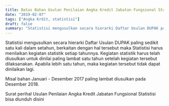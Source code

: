 ```yaml
---
title: Batas Bahan Usulan Penilaian Angka Kredit Jabatan Fungsional Statistisi
date: "2019-02-07"
tags: ["Angka Krdit, statistisi"]
draft: false
summary: "Statistisi mengusulkan secara hierarki Daftar Usulan DUPAK paling sedikit satu kali dalam setahun, berkaitan dengan hal tersebut maka Statistisi harus menilaikan kegiatan statistik setiap tahunnya."
---
```

Statistisi mengusulkan secara hierarki Daftar Usulan DUPAK paling sedikit satu kali dalam setahun, berkaitan dengan hal tersebut maka Statistisi harus menilaikan kegiatan statistik setiap tahunnya. Kegiatan statistik harus telah diusulkan untuk dinilai paling lambat satu tahun setelah kegiatan tersebut dilaksanakan. Apabila lebih satu tahun, maka kegiatan tersebut tidak dapat dinilaikan lagi.

Misal bahan Januari - Desember 2017 paling lambat diusulkan pada Desember 2018.
 
Surat perihal Usulan Penilaian Angka Kredit Jabatan Fungsional Statistisi bisa diunduh disini 